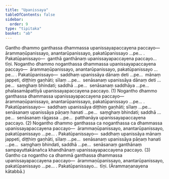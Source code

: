 ```yaml
---
title: "Upanissaya"
tableOfContents: false
sidebar:
  order: 9
type: "tipitaka"
basket: "ab"
---
```



<DynamicBreadcrumb />

<Division number="28">

<Paragraph number="1674">
Gantho dhammo ganthassa dhammassa upanissayapaccayena paccayo—  ārammaṇūpanissayo, anantarūpanissayo, pakatūpanissayo …pe… . <Emphasis>Pakatūpanissayo</Emphasis>—  ganthā ganthānaṃ upanissayapaccayena paccayo…  tīṇi.
</Paragraph>

</Division>
<Division number="29">

<Paragraph number="1675">
Nogantho dhammo noganthassa dhammassa upanissayapaccayena paccayo—  ārammaṇūpanissayo, anantarūpanissayo, pakatūpanissayo …pe… . <Emphasis>Pakatūpanissayo</Emphasis>—  saddhaṃ upanissāya dānaṃ deti …pe…  mānaṃ jappeti, diṭṭhiṃ gaṇhāti; sīlaṃ …pe…  senāsanaṃ upanissāya dānaṃ deti …pe…  saṃghaṃ bhindati; saddhā …pe…  senāsanaṃ saddhāya …pe…  phalasamāpattiyā upanissayapaccayena paccayo. (1)
</Paragraph>

<Paragraph number="1676">
Nogantho dhammo ganthassa dhammassa upanissayapaccayena paccayo—  ārammaṇūpanissayo, anantarūpanissayo, pakatūpanissayo …pe… . <Emphasis>Pakatūpanissayo</Emphasis>—  saddhaṃ upanissāya diṭṭhiṃ gaṇhāti; sīlaṃ …pe…  senāsanaṃ upanissāya pāṇaṃ hanati …pe…  saṃghaṃ bhindati; saddhā …pe…  senāsanaṃ rāgassa …pe…  patthanāya upanissayapaccayena paccayo. (2)
</Paragraph>

<Paragraph number="1677">
Nogantho dhammo ganthassa ca noganthassa ca dhammassa upanissayapaccayena paccayo—  ārammaṇūpanissayo, anantarūpanissayo, pakatūpanissayo …pe… . <Emphasis>Pakatūpanissayo</Emphasis>—  saddhaṃ upanissāya mānaṃ jappeti, diṭṭhiṃ gaṇhāti, sīlaṃ …pe…  senāsanaṃ upanissāya pāṇaṃ hanati …pe…  saṃghaṃ bhindati, saddhā …pe…  senāsanaṃ ganthānaṃ sampayuttakānañca khandhānaṃ upanissayapaccayena paccayo. (3)
</Paragraph>

<Paragraph number="1678">
Gantho ca nogantho ca dhammā ganthassa dhammassa upanissayapaccayena paccayo—  ārammaṇūpanissayo, anantarūpanissayo, pakatūpanissayo …pe… . <Emphasis>Pakatūpanissayo</Emphasis>…  tīṇi. (Ārammaṇanayena kātabbā.)
</Paragraph>
</Division>